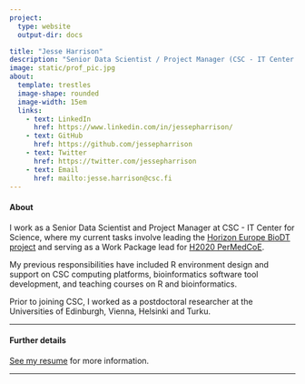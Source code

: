 ```yaml
---
project:
  type: website
  output-dir: docs

title: "Jesse Harrison"
description: "Senior Data Scientist / Project Manager (CSC - IT Center for Science Ltd)"
image: static/prof_pic.jpg
about: 
  template: trestles
  image-shape: rounded
  image-width: 15em
  links:
    - text: LinkedIn
      href: https://www.linkedin.com/in/jessepharrison/
    - text: GitHub
      href: https://github.com/jessepharrison
    - text: Twitter
      href: https://twitter.com/jessepharrison
    - text: Email
      href: mailto:jesse.harrison@csc.fi    
---
```


#### **About**

I work as a Senior Data Scientist and Project Manager at CSC - IT Center for Science, where my current tasks involve leading the [Horizon Europe BioDT project](https://biodt.eu/) and serving as a Work Package lead for [H2020 PerMedCoE](https://permedcoe.eu/). 

My previous responsibilities have included R environment design and support on CSC computing platforms, bioinformatics software tool development, and teaching courses on R and bioinformatics.

Prior to joining CSC, I worked as a postdoctoral researcher at the Universities of Edinburgh, Vienna, Helsinki and Turku.

---

#### **Further details**

[See my resume](static/harrison_cv_feb23.pdf) for more information.

---